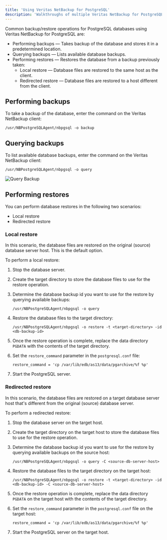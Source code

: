 ```yaml
---
title: 'Using Veritas NetBackup for PostgreSQL'
description: 'Walkthroughs of multiple Veritas NetBackup for PostgreSQL usage scenarios'
---
```


Common backup/restore operations for PostgreSQL databases using Veritas NetBackup for PostgreSQL are:
- Performing backups &mdash; Takes backup of the database and stores it in a predetermined location.
- Querying backups &mdash; Lists available database backups.
- Performing restores &mdash; Restores the database from a backup previously taken:
    - Local restore &mdash; Database files are restored to the same host as the client.
    - Redirected restore &mdash; Database files are restored to a host different from the client.



## Performing backups

To take a backup of the database, enter the command on the Veritas NetBackup client:

`/usr/NBPostgreSQLAgent/nbpgsql -o backup`


## Querying backups

To list available database backups, enter the command on the Veritas NetBackup client:

`/usr/NBPostgreSQLAgent/nbpgsql -o query`

![Query Backup](Images/BackupQuery.png)

## Performing restores

You can perform database restores in the following two scenarios:

- Local restore
- Redirected restore


### Local restore

In this scenario, the database files are restored on the original (source) database server host. This is the default option. 

To perform a local restore: 

1. Stop the database server.

2. Create the target directory to store the database files to use for the restore operation.

3. Determine the database backup id you want to use for the restore by querying available backups:

	`/usr/NBPostgreSQLAgent/nbpgsql -o query`

4. Restore the database files to the target directory:

    `/usr/NBPostgreSQLAgent/nbpgsql -o restore -t <target-directory> -id <db-backup-id>`

5. Once the restore operation is complete, replace the data directory `PGDATA` with the contents 
of the target directory.

6. Set the `restore_command` parameter in the `postgresql.conf` file:
    ```
    restore_command = 'cp /var/lib/edb/as13/data/pgarchive/%f %p'
    ```

7. Start the PostgreSQL server.



### Redirected restore

In this scenario, the database files are restored on a target database server host that's different from the original (source) database server.

To perform a redirected restore: 

1. Stop the database server on the target host.

2. Create the target directory on the target host to store the database files to use for the restore operation.

3. Determine the database backup id you want to use for the restore by querying available backups on the source host:

	`/usr/NBPostgreSQLAgent/nbpgsql -o query -C <source-db-server-host>`

4. Restore the database files to the target directory on the target host:

    `/usr/NBPostgreSQLAgent/nbpgsql -o restore -t <target-directory> -id <db-backup-id> -C <source-db-server-host>`

5. Once the restore operation is complete, replace the data directory `PGDATA` on the target host with the contents of the target directory.

6. Set the `restore_command` parameter in the `postgresql.conf` file on the target host:
    ```
    restore_command = 'cp /var/lib/edb/as13/data/pgarchive/%f %p'
    ```

7. Start the PostgreSQL server on the target host.
